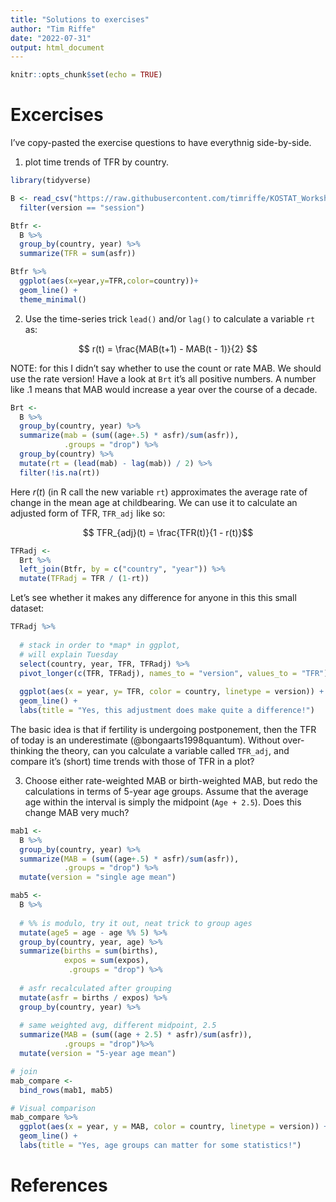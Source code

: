 ```yaml
---
title: "Solutions to exercises"
author: "Tim Riffe"
date: "2022-07-31"
output: html_document
---
```


```r
knitr::opts_chunk$set(echo = TRUE)
```

# Excercises
I've copy-pasted the exercise questions to have everythnig side-by-side.

1. plot time trends of TFR by country.

```r
library(tidyverse)

B <- read_csv("https://raw.githubusercontent.com/timriffe/KOSTAT_Workshop1/master/Data/03_results.csv") %>% 
  filter(version == "session")

Btfr <-
  B %>% 
  group_by(country, year) %>% 
  summarize(TFR = sum(asfr)) 

Btfr %>% 
  ggplot(aes(x=year,y=TFR,color=country))+
  geom_line() +
  theme_minimal()
```


2. Use the time-series trick `lead()` and/or `lag()` to calculate a variable `rt` as:

$$ r(t) = \frac{MAB(t+1) - MAB(t - 1)}{2} $$

NOTE: for this I didn't say whether to use the count or rate MAB. We should use the rate version! Have a look at `Brt` it's all positive numbers. A number like .1 means that MAB would increase a year over the course of a decade.

```r
Brt <-
  B %>% 
  group_by(country, year) %>% 
  summarize(mab = (sum((age+.5) * asfr)/sum(asfr)), 
            .groups = "drop") %>% 
  group_by(country) %>% 
  mutate(rt = (lead(mab) - lag(mab)) / 2) %>% 
  filter(!is.na(rt))
```


Here $r(t)$ (in R call the new variable `rt`) approximates the average rate of change in the mean age at childbearing. We can use it to calculate an adjusted form of TFR, `TFR_adj` like so:

$$ TFR_{adj}(t) = \frac{TFR(t)}{1 - r(t)}$$

```r
TFRadj <- 
  Brt %>% 
  left_join(Btfr, by = c("country", "year")) %>% 
  mutate(TFRadj = TFR / (1-rt))

```
Let's see whether it makes any difference for anyone in this this small dataset:

```r
TFRadj %>% 
  
  # stack in order to *map* in ggplot,
  # will explain Tuesday
  select(country, year, TFR, TFRadj) %>% 
  pivot_longer(c(TFR, TFRadj), names_to = "version", values_to = "TFR") %>% 
  
  ggplot(aes(x = year, y= TFR, color = country, linetype = version)) +
  geom_line() +
  labs(title = "Yes, this adjustment does make quite a difference!")
```


The basic idea is that if fertility is undergoing postponement, then the TFR of today is an underestimate (@bongaarts1998quantum). Without over-thinking the theory, can you calculate a variable called `TFR_adj`, and compare it's (short) time trends with those of TFR in a plot?

3. Choose either rate-weighted MAB or birth-weighted MAB, but redo the calculations in terms of 5-year age groups. Assume that the average age within the interval is simply the midpoint (`Age + 2.5`). Does this change MAB very much?

```r
mab1 <-
  B %>% 
  group_by(country, year) %>% 
  summarize(MAB = (sum((age+.5) * asfr)/sum(asfr)), 
            .groups = "drop") %>% 
  mutate(version = "single age mean")

mab5 <-
  B %>% 
  
  # %% is modulo, try it out, neat trick to group ages
  mutate(age5 = age - age %% 5) %>% 
  group_by(country, year, age) %>% 
  summarize(births = sum(births),
            expos = sum(expos),
             .groups = "drop") %>% 
  
  # asfr recalculated after grouping
  mutate(asfr = births / expos) %>% 
  group_by(country, year) %>% 
  
  # same weighted avg, different midpoint, 2.5
  summarize(MAB = (sum((age + 2.5) * asfr)/sum(asfr)), 
            .groups = "drop")%>% 
  mutate(version = "5-year age mean")

# join
mab_compare <-
  bind_rows(mab1, mab5)

# Visual comparison
mab_compare %>% 
  ggplot(aes(x = year, y = MAB, color = country, linetype = version)) +
  geom_line() +
  labs(title = "Yes, age groups can matter for some statistics!")
```



# References